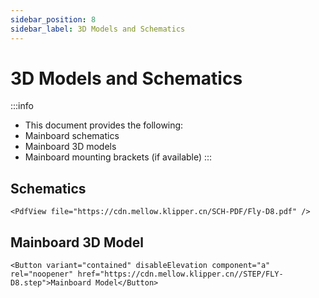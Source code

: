 ```yaml
---
sidebar_position: 8
sidebar_label: 3D Models and Schematics
---
```


# 3D Models and Schematics

:::info
* This document provides the following:
* Mainboard schematics
* Mainboard 3D models
* Mainboard mounting brackets (if available)
:::

## Schematics

    <PdfView file="https://cdn.mellow.klipper.cn/SCH-PDF/Fly-D8.pdf" />


## Mainboard 3D Model

    <Button variant="contained" disableElevation component="a" rel="noopener" href="https://cdn.mellow.klipper.cn//STEP/FLY-D8.step">Mainboard Model</Button>
